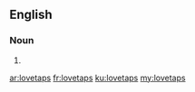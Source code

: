 ==English==

===Noun===
{{head|en}}

# {{plural of|lovetap}}

[[ar:lovetaps]]
[[fr:lovetaps]]
[[ku:lovetaps]]
[[my:lovetaps]]